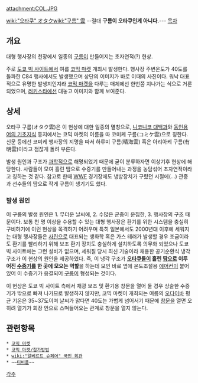 attachment:COL.JPG

[[wiki:"오타쿠" オタク]][[wiki:"구름" 雲]] --절대 '''구름이 오타쿠인게 아니다.'''---
[[목차]]
== 개요 ==
대형 행사장의 천장에서 일종의 [[구름]]이 만들어지는 초자연적(?) 현상.

주로 [[도쿄 빅 사이트]]에서 여름 [[코믹 마켓]] 개최시 발생한다. 행사장 주변온도가 40도를 돌파한 C84 행사에서도 발생했으며 상단의 이미지가 바로 이때의 사진이다. 워낙 대표적으로 유명한 발생지인지라 [[코믹 마켓]]을 다루는 매체에선 한번쯤 지나가는 식으로 거론 되었으며, [[러키스타]]에선 대놓고 이미지와 함께 보여준다. 

== 상세 ==
오타쿠 구름(オタク雲)은 이 현상에 대한 일종의 멸칭으로, [http://dic.nicovideo.jp/a/%E3%82%B3%E3%83%9F%E3%82%B1%E9%9B%B2 니코니코 대백과]와 [http://www.paradisearmy.com/doujin/pasok_comike_kumo.htm 동인용어의 기초지식] 등지에서는 코믹 마켓의 이름을 따 코미케 구름(コミケ雲)으로 칭한다. 신문 등에선 코미케 행사장의 지명을 따서 하루미 구름(晴海雲) 혹은 아리아케 구름(有明雲)이라고 점잖게 돌려 부른다. 

발생 원인과 구조가 [[과학]]적으로 해명되었기 때문에 굳이 분류하자면 이상기후 현상에 해당한다. 사람들이 모여 흘린 땀으로 수증기를 만들어내는 과정을 농담섞어 초자연적이라고 칭하는 것 같다. 참고로 한때 [[WWF]] 경기장에도 냉방장치가 구렸던 시절에(…) 관중과 선수들의 땀으로 작게 구름이 생기기도 했다.

=== 발생 원인 ===
이 구름의 발생 원인은 1. 무더운 날씨에, 2. 수많은 군중이 운집한, 3. 행사장의 구조 때문이다. 보통 천 명 이상을 수용할 수 있는 대형 행사장은 환기를 위한 시스템을 충실히 구비하기에 이런 현상을 목격하기 어려우며 특히 일본에서도 2000년대 이후에 세워지는 대형 행사장들은 [[사린]]으로 대표되는 생화학 혹은 가스 테러가 발생할 경우 조금이라도 환기를 빨리하기 위해 보조 환기 장치도 충실하게 설치하도록 의무화 되었으나 도쿄 빅 사이트에는 그런 설비가 없으며, 세워질 당시 최신 기술이라 채용한 공기순환식 냉각 구조가 이 현상의 원인을 제공하였다. 즉, 이 냉각 구조가 '''[[오타쿠]]들이 흘린 [[땀]]으로 이루어진 [[수증기]]를 한 곳에 모으는 역할'''을 하는데 모인 바로 옆에 온도조절용 [[에어컨]]이 붙어 있어 이 수증기가 응결되어 [[구름]]이 형성되는 것이다.

이 현상은 도쿄 빅 사이트 측에서 채광 보조 및 환기용 창문을 열어 둘 경우 상술한 수증기가 밖으로 빠져 나가므로 발생하지 않지만, 코믹 마켓이 개최되는 여름의 [[오다이바]] 평균 기온은 35~37도이며 날씨가 맑다면 40도는 가볍게 넘어서기 때문에 [[창문]]을 열면 오히려 열기가 회장 안으로 스며들어오는 관계로 창문을 열지 않는다.

== 관련항목 ==
 * [[코믹 마켓]]
 * [[코믹 마켓/참가방법]]
 * [[wiki:"알베르트 슈페어" 국민 회관]] 
 * ~~[[티비플]]~~

[[각주]]
